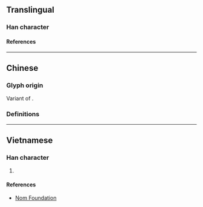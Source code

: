 {{also|歿}}
{{character info/new}}
==Translingual==

===Han character===
{{Han char|rn=78|rad=歹|as=04|sn=8|four=|canj=MNHNE|ids=⿰歹殳}}

====References====
{{Han ref|kx=0579.331|dkj=16386|hdz=21382.180|uh=6B81}}

----

==Chinese==

===Glyph origin===
Variant of {{l|zh|歿}}.

===Definitions===
{{zh-see|歿|sv}}

----

==Vietnamese==

===Han character===
{{vi-hantu|[[một]]|rs=歹04}}

# {{rfdef|vi|sort=歹04}}

====References====
* [http://nomfoundation.org/common/nom_details.php?codepoint=6B81 Nom Foundation]